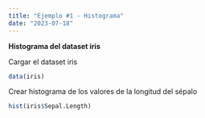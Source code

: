 ```yaml
---
title: "Ejemplo #1 - Histograma"
date: "2023-07-18"
---
```


**Histograma del dataset iris**

Cargar el dataset iris

```r
data(iris)
```

Crear histograma de los valores de la longitud del sépalo

```r
hist(iris$Sepal.Length)
```
